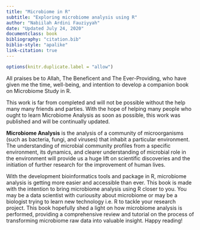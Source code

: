 ```yaml
---
title: "Microbiome in R"
subtitle: "Exploring microbiome analysis using R"
author: "Nabiilah Ardini Fauziyyah"
date: "Updated July 24, 2020"
documentclass: book
bibliography: "citation.bib" 
biblio-style: "apalike"
link-citation: true
---
```


```r
options(knitr.duplicate.label = "allow")
```

All praises be to Allah, The Beneficent and The Ever-Providing, who have given me the time, well-being, and intention to develop a companion book on Microbiome Study in R. 

This work is far from completed and will not be possible without the help many many friends and parties. With the hope of helping many people who ought to learn Microbiome Analysis as soon as possible, this work was published and will be continually updated.

**Microbiome Analysis** is the analysis of a community of microorganisms (such as bacteria, fungi, and viruses) that inhabit a particular environment. The understanding of microbial community profiles from a specific environment, its dynamics, and clearer understanding of microbial role in the environment will provide us a huge lift on scientific discoveries and the initiation of further research for the improvement of human lives.

With the development bioinformatics tools and package in R, microbiome analysis is getting more easier and accessible than ever. This book is made with the intention to bring microbiome analysis using R closer to you. You may be a data scientist with curiousity about microbiome or may be a biologist trying to learn new technology i.e. R to tackle your research project. This book hopefully shed a light on how microbiome analysis is performed, providing a comprehensive review and tutorial on the process of transforming microbiome raw data into valuable insight. Happy reading!

